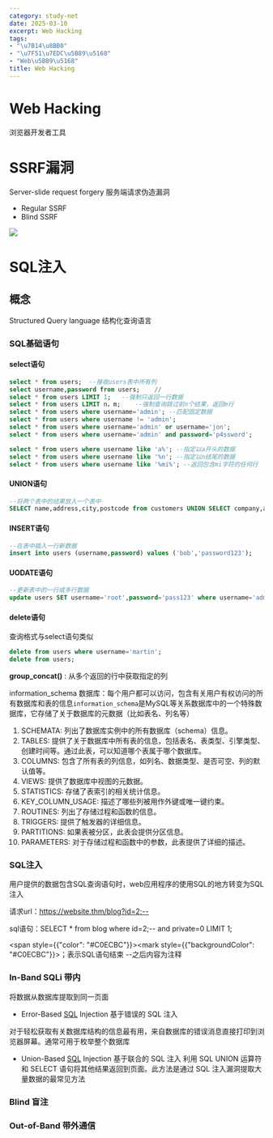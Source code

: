 ```yaml
---
category: study-net
date: 2025-03-10
excerpt: Web Hacking
tags:
- "\u7B14\u8BB0"
- "\u7F51\u7EDC\u5B89\u5168"
- "Web\u5B89\u5168"
title: Web Hacking
---
```

# Web Hacking

浏览器开发者工具

# SSRF漏洞

Server-slide request forgery 服务端请求伪造漏洞

* Regular SSRF 
* Blind SSRF

![](https://raw.githubusercontent.com/yy0691/img-bed/main/Net_Safe_FeiShu/FsEDb3djvobJbrxToLpcBUGznoV.png)

# SQL注入

## 概念

Structured Query language 结构化查询语言

### SQL基础语句

#### select语句


```SQL
select * from users;  --接收users表中所有列
select username,password from users;    //
select * from users LIMIT 1;   --强制只返回一行数据
select * from users LIMIT n，m;    --强制查询跳过前n个结果，返回m行
select * from users where username='admin'; --匹配固定数据
select * from users where username != 'admin';
select * from users where username='admin' or username='jon';
select * from users where username='admin' and password='p4ssword';

select * from users where username like 'a%'; --指定以a开头的数据
select * from users where username like '%n'; --指定以n结尾的数据
select * from users where username like '%mi%'; --返回包含mi字符的任何行
```

#### UNION语句


```SQL
--将两个表中的结果放入一个表中
SELECT name,address,city,postcode from customers UNION SELECT company,address,city,postcode from suppliers;
```

#### INSERT语句


```SQL
--在表中插入一行新数据
insert into users (username,password) values ('bob','password123');
```

#### UODATE语句


```SQL
--更新表中的一行或多行数据
update users SET username='root',password='pass123' where username='admin';
```

#### delete语句

查询格式与select语句类似


```SQL
delete from users where username='martin';
delete from users;
```

**group_concat()** : 从多个返回的行中获取指定的列

information_schema 数据库：每个用户都可以访问，包含有关用户有权访问的所有数据库和表的信息`information_schema`是MySQL等关系数据库中的一个特殊数据库，它存储了关于数据库的元数据（比如表名、列名等）

1. SCHEMATA: 列出了数据库实例中的所有数据库（schema）信息。
2. TABLES: 提供了关于数据库中所有表的信息，包括表名、表类型、引擎类型、创建时间等。通过此表，可以知道哪个表属于哪个数据库。
3. COLUMNS: 包含了所有表的列信息，如列名、数据类型、是否可空、列的默认值等。
4. VIEWS: 提供了数据库中视图的元数据。
5. STATISTICS: 存储了表索引的相关统计信息。
6. KEY_COLUMN_USAGE: 描述了哪些列被用作外键或唯一键约束。
7. ROUTINES: 列出了存储过程和函数的信息。
8. TRIGGERS: 提供了触发器的详细信息。
9. PARTITIONS: 如果表被分区，此表会提供分区信息。
10. PARAMETERS: 对于存储过程和函数中的参数，此表提供了详细的描述。

### SQL注入

用户提供的数据包含SQL查询语句时，web应用程序的使用SQL的地方转变为SQL注入

请求url：https://website.thm/blog?id=2;--

sql语句：SELECT * from blog where id=2;-- and private=0 LIMIT 1;

<span style={{"color": "#C0ECBC"}}><mark style={{"backgroundColor": "#C0ECBC"}}>；表示SQL语句结束  --之后内容为注释</mark></span>

### In-Band  SQLi 带内

将数据从数据库提取到同一页面

* Error-Based <u>SQL</u> Injection 基于错误的 SQL 注入

对于轻松获取有关数据库结构的信息最有用，来自数据库的错误消息直接打印到浏览器屏幕。通常可用于枚举整个数据库

* Union-Based <u>SQL</u> Injection 基于联合的 SQL 注入
  利用 SQL UNION 运算符和 SELECT 语句将其他结果返回到页面。此方法是通过 SQL 注入漏洞提取大量数据的最常见方法

### Blind  盲注

### Out-of-Band  带外通信



